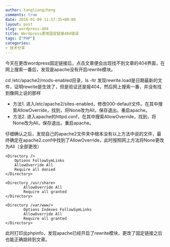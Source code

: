 ```yaml
---
author: tangliangcheng
comments: true
date: 2016-01-09 11:57:35+00:00
layout: post
slug: wordpress-404
title: Wordpress更改固定链接404错误
tags: ["PHP"]
categories:
- 技术分享
---
```


今天在更改wordpress固定链接后，点击文章便会出现找不到文章的404界面，在网上搜索一番后，发现是apache没有开启rewrite模块。

cd /etc/apache2/mods-enabled目录，ls -ltr 发现rewrite.load是日期最新的文件，证明rewrite是生效了，但是验证还是报404，然后网上搜索一番，并没有找到像网上说的那样

* 方法1. 进入/etc/apache2/sites-enabled，修改000-default文件。在其中搜索AllowOverride，找到，将None改为All，保存退出。重启apache。
* 方法2. 进入apache的httpd.conf，在其中搜索AllowOverride，找到，将None改为All，保存退出。重启apache。

仔细确认之后，发现自己的apache2文件夹中根本没有以上方法中说的文件，最终确定在apache2.conf中找到了AllowOverride，此时按照网上方法将None更改为All（全部更改）
```
<Directory />
    Options FollowSymLinks
    AllowOverride All
    Require all denied
</Directory>

<Directory /usr/share>
        AllowOverride All
        Require all granted
</Directory>

<Directory /var/www/>
        Options Indexes FollowSymLinks
        AllowOverride All
        Require all granted
</Directory>
```
此时打印出phpinfo，发现apache已经开启了rewrite模块，更改了固定链接之后也能正确跳转到文章。




